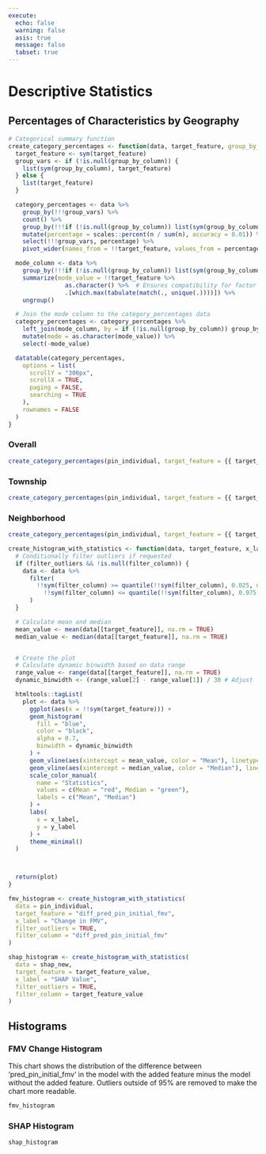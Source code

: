 ```yaml
---
execute:
  echo: false
  warning: false
  asis: true
  message: false
  tabset: true
---
```


# Descriptive Statistics 

## Percentages of Characteristics by Geography

::: {.panel-tabset}

```r
# Categorical summary function
create_category_percentages <- function(data, target_feature, group_by_column = NULL) {
  target_feature <- sym(target_feature)
  group_vars <- if (!is.null(group_by_column)) {
    list(sym(group_by_column), target_feature)
  } else {
    list(target_feature)
  }

  category_percentages <- data %>%
    group_by(!!!group_vars) %>%
    count() %>%
    group_by(!!!if (!is.null(group_by_column)) list(sym(group_by_column)) else list()) %>%
    mutate(percentage = scales::percent(n / sum(n), accuracy = 0.01)) %>%
    select(!!!group_vars, percentage) %>%
    pivot_wider(names_from = !!target_feature, values_from = percentage, values_fill = list(percentage = scales::percent(0)))

  mode_column <- data %>%
    group_by(!!!if (!is.null(group_by_column)) list(sym(group_by_column)) else list()) %>%
    summarize(mode_value = !!target_feature %>%
                as.character() %>%  # Ensures compatibility for factor levels
                .[which.max(tabulate(match(., unique(.))))]) %>%
    ungroup()

  # Join the mode column to the category_percentages data
  category_percentages <- category_percentages %>%
    left_join(mode_column, by = if (!is.null(group_by_column)) group_by_column else character(0)) %>%
    mutate(mode = as.character(mode_value)) %>%
    select(-mode_value)

  datatable(category_percentages,
    options = list(
      scrollY = "300px",
      scrollX = TRUE,
      paging = FALSE,
      searching = TRUE
    ),
    rownames = FALSE
  )
}
```

### Overall

```r
create_category_percentages(pin_individual, target_feature = {{ target_feature_value }})
```

### Township
```r
create_category_percentages(pin_individual, target_feature = {{ target_feature_value }}, group_by_column = "meta_township_name")
```

### Neighborhood

```r
create_category_percentages(pin_individual, target_feature = {{ target_feature_value }}, group_by_column = "meta_nbhd_code")
```
:::



```r
create_histogram_with_statistics <- function(data, target_feature, x_label, y_label = "Frequency", filter_outliers = FALSE, filter_column = NULL) {
  # Conditionally filter outliers if requested
  if (filter_outliers && !is.null(filter_column)) {
    data <- data %>%
      filter(
        !!sym(filter_column) >= quantile(!!sym(filter_column), 0.025, na.rm = TRUE) &
          !!sym(filter_column) <= quantile(!!sym(filter_column), 0.975, na.rm = TRUE)
      )
  }

  # Calculate mean and median
  mean_value <- mean(data[[target_feature]], na.rm = TRUE)
  median_value <- median(data[[target_feature]], na.rm = TRUE)


  # Create the plot
  # Calculate dynamic binwidth based on data range
  range_value <- range(data[[target_feature]], na.rm = TRUE)
  dynamic_binwidth <- (range_value[2] - range_value[1]) / 30 # Adjust '30' as needed for more or fewer bins

  htmltools::tagList(
    plot <- data %>%
      ggplot(aes(x = !!sym(target_feature))) +
      geom_histogram(
        fill = "blue",
        color = "black",
        alpha = 0.7,
        binwidth = dynamic_binwidth
      ) +
      geom_vline(aes(xintercept = mean_value, color = "Mean"), linetype = "dashed", linewidth = 1, show.legend = TRUE) +
      geom_vline(aes(xintercept = median_value, color = "Median"), linetype = "dashed", linewidth = 1, show.legend = TRUE) +
      scale_color_manual(
        name = "Statistics",
        values = c(Mean = "red", Median = "green"),
        labels = c("Mean", "Median")
      ) +
      labs(
        x = x_label,
        y = y_label
      ) +
      theme_minimal()
  )



  return(plot)
}

fmv_histogram <- create_histogram_with_statistics(
  data = pin_individual,
  target_feature = "diff_pred_pin_initial_fmv",
  x_label = "Change in FMV",
  filter_outliers = TRUE,
  filter_column = "diff_pred_pin_initial_fmv"
)

shap_histogram <- create_histogram_with_statistics(
  data = shap_new,
  target_feature = target_feature_value,
  x_label = "SHAP Value",
  filter_outliers = TRUE,
  filter_column = target_feature_value
)
```

## Histograms

::: {.panel-tabset}

### FMV Change Histogram

This chart shows the distribution of the difference between 'pred_pin_initial_fmv' in the model with the added feature minus the model without the added feature. Outliers outside of 95% are removed to make the chart more readable. 
```r
fmv_histogram
```

### SHAP Histogram

```r
shap_histogram
```
:::
